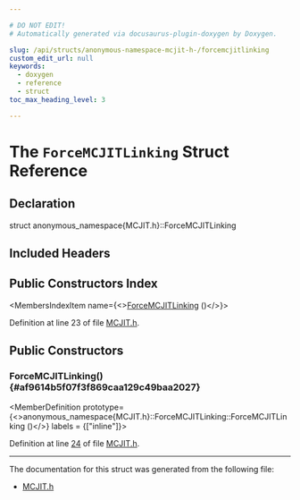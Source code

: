 ```yaml
---

# DO NOT EDIT!
# Automatically generated via docusaurus-plugin-doxygen by Doxygen.

slug: /api/structs/anonymous-namespace-mcjit-h-/forcemcjitlinking
custom_edit_url: null
keywords:
  - doxygen
  - reference
  - struct
toc_max_heading_level: 3

---
```





# The `ForceMCJITLinking` Struct Reference

<DoxygenPage pluginConfig={pluginConfig}>



## Declaration

<CodeBlock>struct anonymous_namespace{MCJIT.h}::ForceMCJITLinking</CodeBlock>

## Included Headers

<IncludesList>
<IncludesListItem
  filePath="llvm/ExecutionEngine/MCJIT.h"
  permalink="/docs/api/files/include/include/llvm/include/llvm/executionengine/mcjit-h"
  isLocal="true" />
</IncludesList>

## Public Constructors Index

<MembersIndex>

<MembersIndexItem
  name={<><a href="#af9614b5f07f3f869caa129c49baa2027">ForceMCJITLinking</a> ()</>}>
</MembersIndexItem>

</MembersIndex>


Definition at line 23 of file <a href="/docs/api/files/include/include/llvm/include/llvm/executionengine/mcjit-h">MCJIT.h</a>.

<SectionDefinition>

## Public Constructors

### ForceMCJITLinking() {#af9614b5f07f3f869caa129c49baa2027}

<MemberDefinition
  prototype={<>anonymous&#95;namespace&#123;MCJIT.h&#125;::ForceMCJITLinking::ForceMCJITLinking ()</>}
  labels = {["inline"]}>

Definition at line <a href="/docs/api/files/include/include/llvm/include/llvm/executionengine/mcjit-h/#l00024">24</a> of file <a href="/docs/api/files/include/include/llvm/include/llvm/executionengine/mcjit-h">MCJIT.h</a>.
</MemberDefinition>

</SectionDefinition>

<hr/>

The documentation for this struct was generated from the following file:

<ul>
<li><a href="/docs/api/files/include/include/llvm/include/llvm/executionengine/mcjit-h">MCJIT.h</a></li>
</ul>

</DoxygenPage>
